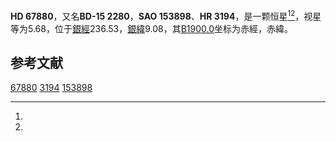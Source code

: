 {{Starbox begin
| name = HD 67880
}}
{{Starbox observe
| epoch = [[J2000.0|J2000.0]]
| constell = {{星座名待查}}<ref name=SIMBAD>{{cite web
 | url=http://simbad.u-strasbg.fr/simbad/sim-id?Ident=HR+3194
 | title =Pulsating variable Star
 | publisher=Centre de Données astronomiques de Strasbourg
 | work=SIMBAD
 | accessdate=2012-07-13}}</ref><ref name=DATA>{{cite web
 | url=http://vizier.u-strasbg.fr/viz-bin/VizieR-5?-out.add=.&-source=5050&-corr=PK=HR&-out.max=9999&HR=3194
 | title=VizieR Detailed Page
 | accessdate=2012-07-13
 | archive-date=2016-03-04
 | archive-url=https://web.archive.org/web/20160304142537/http://vizier.u-strasbg.fr/viz-bin/VizieR-5?-out.add=.&-source=5050&-corr=PK=HR&-out.max=9999&HR=3194
 | dead-url=no
 }}</ref>
| 星官 = 
| ra = {{RA|8|9|28.5}}<ref name=SIMBAD /><ref name=DATA />
| dec = {{DEC|-16|14|56}}<ref name=SIMBAD /><ref name=DATA />
| appmag_v = 5.68<ref name=SIMBAD /><ref name=DATA />
}}
{{Starbox character
| class = B2.5V<ref name=SIMBAD /><ref name=DATA />
| b-v = -0.17<ref name=SIMBAD /><ref name=DATA />
| u-b = -0.74<ref name=SIMBAD /><ref name=DATA />
| r-i = <ref name=SIMBAD /><ref name=DATA />
| variable = 
}}
{{Starbox astrometry
| radial_v = -0.74
| prop_mo_ra = 33
| parallax = 
| p_error = 
}}
{{Starbox catalog
| names =BD-15 2280，[[SAO星表|SAO]] 153898，[[HD星表|HD]] 67880，[[HR星表|HR]] 3194}}
{{Starbox reference |Simbad=HR+3194}}
{{Starbox end}}

'''HD 67880'''，又名'''BD-15 2280'''，'''SAO 153898'''、'''HR 3194'''，是一颗恒星<ref name=SIMBAD /><ref name=DATA />，视星等为5.68，位于[[銀道座標系|銀經]]236.53，[[銀道座標系|銀緯]]9.08，其[[B1900.0|B1900.0]]坐标为赤經{{RA|8|4|54}}，赤緯{{DEC|-15|9.08|19}}。

== 参考文献 ==
{{reflist}}

{{star-stub}}

[[Category:HD和HDE天體|67880]]
[[Category:HR天體|3194]]
[[Category:SAO天體|153898]]